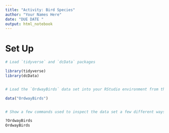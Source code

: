 ```yaml
---
title: "Activity: Bird Species"
author: "Your Names Here"
date: "DUE DATE "
output: html_notebook
---
```



# Set Up

```r
# Load `tidyverse` and `dcData` packages

library(tidyverse)
library(dcData)


# Load the `OrdwayBirds` data set into your RStudio environment from the `dcData` package

data("OrdwayBirds")


# Show a few commands used to inspect the data set a few different ways

?OrdwayBirds
OrdwayBirds
```


